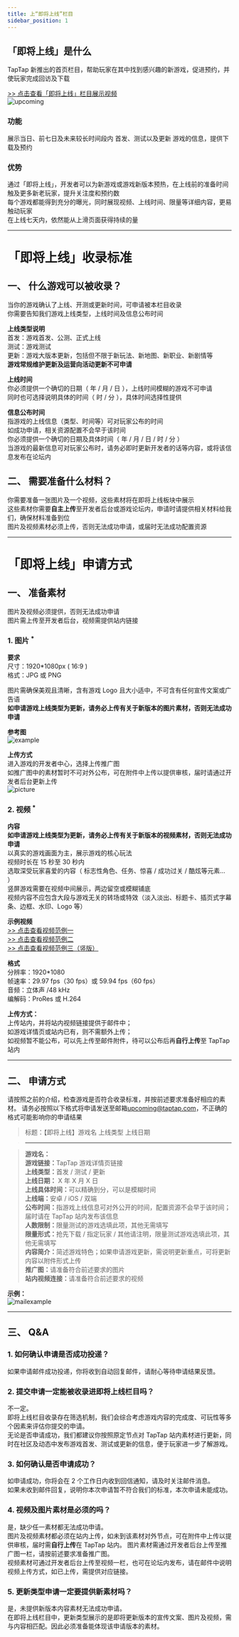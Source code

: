 ```yaml
---
title: 上“即将上线”栏目
sidebar_position: 1
---
```



## **「即将上线」是什么**
TapTap 新推出的首页栏目，帮助玩家在其中找到感兴趣的新游戏，促进预约，并使玩家完成回访及下载  

[>> 点击查看「即将上线」栏目展示视频](https://www.taptap.cn/video/1687763)  
![upcoming](https://img.tapimg.com/market/images/74a88c68240dd84de1b88fe92a855377.png)    

### **功能**  
展示当日、前七日及未来较长时间段内 首发、测试以及更新 游戏的信息，提供下载及预约     

### **优势**  
通过「即将上线」，开发者可以为新游戏或游戏新版本预热，在上线前的准备时间触及更多新老玩家，提升关注度和预约数  
每个游戏都能得到充分的曝光，同时展现视频、上线时间、限量等详细内容，更易触动玩家  
在上线七天内，依然能从上滑页面获得持续的量    

---

# **「即将上线」收录标准**

## **一、 什么游戏可以被收录？**
当你的游戏确认了上线、开测或更新时间，可申请被本栏目收录  
你需要告知我们游戏上线类型，上线时间及信息公布时间  

**<Red>上线类型说明</Red>**  
首发：游戏首发、公测、正式上线  
测试：游戏测试  
更新：游戏大版本更新，包括但不限于新玩法、新地图、新职业、新剧情等  
**游戏常规维护更新及运营向活动更新不可申请**  

**<Black>上线时间</Black>**  
你必须提供一个确切的日期（ 年 / 月 / 日 ），上线时间模糊的游戏不可申请  
同时也可选择说明具体的时间（ 时 / 分 ），具体时间选择性提供  

**<Black>信息公布时间</Black>**  
指游戏的上线信息（类型、时间等）可对玩家公布的时间  
如成功申请，相关资源配置不会早于该时间  
你必须提供一个确切的日期及具体时间（ 年 / 月 / 日 / 时 / 分 ）  
当游戏的最新信息可对玩家公布时，请务必即时更新开发者的话等内容，或将该信息发布在论坛内    

## **二、 需要准备什么材料？**  
你需要准备一张图片及一个视频，这些素材将在即将上线板块中展示  
这些素材你需要**自主上传**至开发者后台或游戏论坛内，申请时请提供相关材料给我们，确保材料准备到位  
图片及视频素材必须上传，否则无法成功申请，或届时无法成功配置资源    


---

# **「即将上线」申请方式**  
## **一、 准备素材**  
图片及视频必须提供，否则无法成功申请  
图片需上传至开发者后台，视频需提供站内链接  

### **1. 图片 <sup><Red>*</Red></sup>**  

**<Black>要求</Black>**  
尺寸：1920*1080px ( 16:9 )  
格式：JPG 或 PNG  

图片需确保美观且清晰，含有游戏 Logo 且大小适中，不可含有任何宣传文案或广告语  
**如申请游戏上线类型为更新，请务必上传有关于新版本的图片素材，否则无法成功申请**  

**<Black>参考图</Black>**  
![example](https://img.tapimg.com/market/images/5601d4bf8fdac2abdb1fc79c3b7ce9bb.png)    

**<Black>上传方式</Black>**  
进入游戏的开发者中心，选择上传推广图  
如推广图中的素材暂时不可对外公布，可在附件中上传以提供审核，届时请通过开发者后台更新上传  
![picture](https://img.tapimg.com/market/images/9d2f79b9f713642d25b9aeb16c91f27d.png)    

### **2. 视频 <sup><Red>*</Red></sup>**  
**<Black>内容</Black>**  
**如申请游戏上线类型为更新，请务必上传有关于新版本的视频素材，否则无法成功申请**  
以真实的游戏画面为主，展示游戏的核心玩法  
视频时长在 15 秒至 30 秒内  
选取深受玩家喜爱的内容（ 标志性角色、任务、惊喜 / 成功过关 / 酷炫等元素… ）  
竖屏游戏需要在视频中间展示，两边留空或模糊铺底  
视频内容不应包含大段与游戏无关的转场或特效（淡入淡出、标题卡、插页式字幕条、边框、水印、Logo 等）    

**<Black>示例视频</Black>**  
[>> 点击查看视频范例一](https://www.taptap.cn/video/1686934)  
[>> 点击查看视频范例二](https://www.taptap.cn/video/1686941)  
[>> 点击查看视频范例三（竖版）](https://www.taptap.cn/video/1686932)    

**<Black>格式</Black>**  
分辨率：1920*1080  
帧速率：29.97 fps（30 fps）或 59.94 fps（60 fps）  
音频：立体声 /48 kHz  
编解码：ProRes 或 H.264    

**<Black>上传方式：</Black>**  
上传站内，并将站内视频链接提供于邮件中；  
如游戏详情页或站内已有，则不需额外上传；  
如视频暂不能公布，可以先上传至邮件附件，待可以公布后再**自行上传**至 TapTap 站内    

---

## **二、 申请方式**

请按照之前的介绍，检查游戏是否符合收录标准，并按前述要求准备好相应的素材。 
请务必按照以下格式将申请发送至邮箱[upcoming@taptap.com](mailto:upcoming@taptap.com)，不正确的格式可能影响你的申请结果  

> 标题：【即将上线】游戏名 上线类型 上线日期  

> ---

> **游戏名：**  
> **游戏链接：**<Gray>TapTap 游戏详情页链接</Gray>  
> **上线类型：**<Gray>首发 / 测试 / 更新</Gray>  
> **上线日期：** <Gray>X 年 X 月 X 日</Gray>  
> **上线具体时间：**<Gray>可以精确到分，可以是模糊时间</Gray>  
> **上线端：**<Gray>安卓 / iOS / 双端</Gray>  
> **公布时间：**<Gray>指游戏上线信息可对外公开的时间，配置资源不会早于该时间；届时请在 TapTap 站内发布该信息</Gray>  
> **人数限制：**<Gray>限量测试的游戏选填此项，其他无需填写</Gray>  
> **限量形式：**<Gray>抢先下载 / 指定玩家 / 其他请注明，限量测试游戏选填此项，其他无需填写</Gray>  
> **内容简介：**<Gray>简述游戏特色；如果申请游戏更新，需说明更新重点，可将更新内容以附件形式上传</Gray>  
> **推广图：**<Gray>请准备符合前述要求的图片</Gray>  
> **站内视频连接：**<Gray>请准备符合前述要求的视频</Gray>
  

**<Black>示例：</Black>**  
![mailexample](https://img.tapimg.com/market/images/01f39e5dec46713f39b31a23696a8457.png)  


---

## **三、 Q&A**
### **1. 如何确认申请是否成功投递？**
如果申请邮件成功投递，你将收到自动回复邮件，请耐心等待申请结果反馈。  


### **2. 提交申请一定能被收录进即将上线栏目吗？**
不一定。  
即将上线栏目收录存在筛选机制，我们会综合考虑游戏内容的完成度、可玩性等多个因素来评估你提交的申请。  
无论是否申请成功，我们都建议你按照原定节点对 TapTap 站内素材进行更新，同时在社区及动态中发布游戏首发、测试或更新的信息，便于玩家进一步了解游戏。  


### **3. 如何确认是否申请成功？**
如申请成功，你将会在 2 个工作日内收到回信通知，请及时关注邮件消息。  
如果未收到邮件回复，说明你本次申请暂不符合我们的标准，本次申请未能成功。  


### **4. 视频及图片素材是必须的吗？**
是，缺少任一素材都无法成功申请。  
图片及视频素材都必须在站内上传，如未到该素材对外节点，可在附件中上传以提供审核，届时需**自行上传**在 TapTap 站内。
图片素材需通过开发者后台上传至推广图一栏，请按前述要求准备推广图。  
视频素材可通过开发者后台上传至视频一栏，也可在论坛内发布，请在邮件中说明视频上传方式，如已上传，需提供对应链接。  


### **5. 更新类型申请一定要提供新素材吗？**
是，未提供新版本内容素材无法成功申请。  
在即将上线栏目中，更新类型展示的是即将更新版本的宣传文案、图片及视频，需与内容相匹配。因此必须准备能体现该申请版本的素材。  
  
